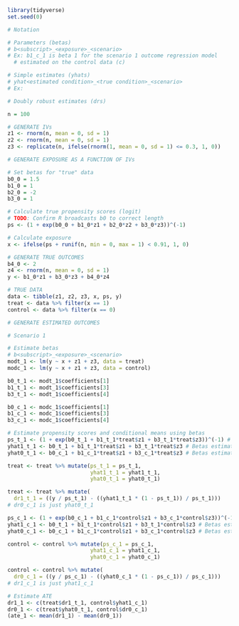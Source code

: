 
```r
library(tidyverse)
set.seed(0)
```

```r
# Notation

# Parameters (betas)
# b<subscript>_<exposure>_<scenario>
# Ex: b1_c_1 is beta 1 for the scenario 1 outcome regression model 
  # estimated on the control data (c)

# Simple estimates (yhats)
# yhat<estimated condition>_<true condition>_<scenario>
# Ex:

# Doubly robust estimates (drs) 
```

```r
n = 100

# GENERATE IVs
z1 <- rnorm(n, mean = 0, sd = 1)
z2 <- rnorm(n, mean = 0, sd = 1)
z3 <- replicate(n, ifelse(rnorm(1, mean = 0, sd = 1) <= 0.3, 1, 0))

# GENERATE EXPOSURE AS A FUNCTION OF IVs

# Set betas for "true" data
b0_0 = 1.5
b1_0 = 1
b2_0 = -2
b3_0 = 1

# Calculate true propensity scores (logit)
# TODO: Confirm R broadcasts b0 to correct length
ps <- (1 + exp(b0_0 + b1_0*z1 + b2_0*z2 + b3_0*z3))^(-1)

# Calculate exposure
x <- ifelse(ps + runif(n, min = 0, max = 1) < 0.91, 1, 0)

# GENERATE TRUE OUTCOMES
b4_0 <- 2
z4 <- rnorm(n, mean = 0, sd = 1)
y <- b1_0*z1 + b3_0*z3 + b4_0*z4

# TRUE DATA
data <- tibble(z1, z2, z3, x, ps, y)
treat <- data %>% filter(x == 1)
control <- data %>% filter(x == 0)
```

```r
# GENERATE ESTIMATED OUTCOMES

# Scenario 1

# Estimate betas
# b<subscript>_<exposure>_<scenario>
modt_1 <- lm(y ~ x + z1 + z3, data = treat)
modc_1 <- lm(y ~ x + z1 + z3, data = control)

b0_t_1 <- modt_1$coefficients[1]
b1_t_1 <- modt_1$coefficients[3]
b3_t_1 <- modt_1$coefficients[4]

b0_c_1 <- modc_1$coefficients[1]
b1_c_1 <- modc_1$coefficients[3]
b3_c_1 <- modc_1$coefficients[4]

# Estimate propensity scores and conditional means using betas
ps_t_1 <- (1 + exp(b0_t_1 + b1_t_1*treat$z1 + b3_t_1*treat$z3))^(-1) # Betas estimated on X=1 (t)
yhat1_t_1 <- b0_t_1 + b1_t_1*treat$z1 + b3_t_1*treat$z3 # Betas estimated on X=1 (t)
yhat0_t_1 <- b0_c_1 + b1_c_1*treat$z1 + b3_c_1*treat$z3 # Betas estimated on X=0 (c)

treat <- treat %>% mutate(ps_t_1 = ps_t_1,
                          yhat1_t_1 = yhat1_t_1,
                          yhat0_t_1 = yhat0_t_1)

treat <- treat %>% mutate(
  dr1_t_1 = ((y / ps_t_1) - ((yhat1_t_1 * (1 - ps_t_1)) / ps_t_1)))
# dr0_c_1 is just yhat0_t_1

ps_c_1 <- (1 + exp(b0_c_1 + b1_c_1*control$z1 + b3_c_1*control$z3))^(-1) # Betas estimated on X=0 (c)
yhat1_c_1 <- b0_t_1 + b1_t_1*control$z1 + b3_t_1*control$z3 # Betas estimated on X=1 (t)
yhat0_c_1 <- b0_c_1 + b1_c_1*control$z1 + b3_c_1*control$z3 # Betas estimated on X=0 (c)

control <- control %>% mutate(ps_c_1 = ps_c_1,
                          yhat1_c_1 = yhat1_c_1,
                          yhat0_c_1 = yhat0_c_1)

control <- control %>% mutate(
  dr0_c_1 = ((y / ps_c_1) - ((yhat0_c_1 * (1 - ps_c_1)) / ps_c_1)))
# dr1_c_1 is just yhat1_c_1

# Estimate ATE
dr1_1 <- c(treat$dr1_t_1, control$yhat1_c_1)
dr0_1 <- c(treat$yhat0_t_1, control$dr0_c_1)
(ate_1 <- mean(dr1_1) - mean(dr0_1))
```

